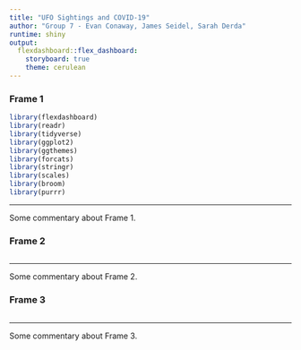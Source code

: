 ```yaml
---
title: "UFO Sightings and COVID-19"
author: "Group 7 - Evan Conaway, James Seidel, Sarah Derda"
runtime: shiny
output: 
  flexdashboard::flex_dashboard:
    storyboard: true
    theme: cerulean
---
```


### Frame 1 {data-commentary-width=350}

```r

library(flexdashboard)
library(readr)
library(tidyverse)
library(ggplot2)
library(ggthemes)
library(forcats)
library(stringr)
library(scales)
library(broom)
library(purrr)

```

*** 

Some commentary about Frame 1.

### Frame 2 {data-commentary-width=350}

```r



```

*** 

Some commentary about Frame 2.

### Frame 3 {data-commentary-width=350}

```r

```

***

Some commentary about Frame 3.
